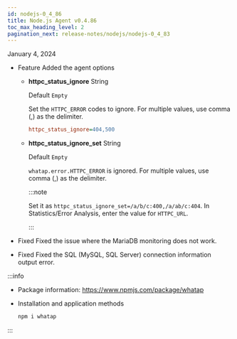 ```yaml
---
id: nodejs-0_4_86
title: Node.js Agent v0.4.86
toc_max_heading_level: 2
pagination_next: release-notes/nodejs/nodejs-0_4_83
---
```


January 4, 2024

-   <Status>Feature</Status> Added the agent options

    -   **httpc_status_ignore** <span class='type'>String</span>

        Default `Empty`

        Set the `HTTPC_ERROR` codes to ignore. For multiple values, use comma (,) as the delimiter.

        ```ini title='whatap.conf'
        httpc_status_ignore=404,500
        ```

    -   **httpc_status_ignore_set** <span class='type'>String</span>

        Default `Empty`

        `whatap.error.HTTPC_ERROR` is ignored. For multiple values, use comma (,) as the delimiter.

        :::note

        Set it as `httpc_status_ignore_set=/a/b/c:400,/a/ab/c:404`. In Statistics/Error Analysis, enter the value for `HTTPC_URL`.

        :::

-   <Status>Fixed</Status> Fixed the issue where the MariaDB monitoring does not work.

-   <Status>Fixed</Status> Fixed the SQL (MySQL, SQL Server) connection information output error.

:::info

-   Package information: https://www.npmjs.com/package/whatap

-   Installation and application methods

    ```bash
    npm i whatap
    ```

:::

